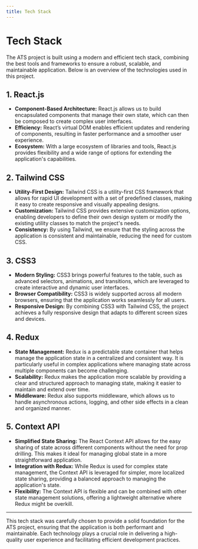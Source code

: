 ```yaml
---
title: Tech Stack
---
```


# Tech Stack

The ATS project is built using a modern and efficient tech stack, combining the best tools and frameworks to ensure a robust, scalable, and maintainable application. Below is an overview of the technologies used in this project.

## 1. React.js

- **Component-Based Architecture:** React.js allows us to build encapsulated components that manage their own state, which can then be composed to create complex user interfaces.
- **Efficiency:** React’s virtual DOM enables efficient updates and rendering of components, resulting in faster performance and a smoother user experience.
- **Ecosystem:** With a large ecosystem of libraries and tools, React.js provides flexibility and a wide range of options for extending the application's capabilities.

## 2. Tailwind CSS

- **Utility-First Design:** Tailwind CSS is a utility-first CSS framework that allows for rapid UI development with a set of predefined classes, making it easy to create responsive and visually appealing designs.
- **Customization:** Tailwind CSS provides extensive customization options, enabling developers to define their own design system or modify the existing utility classes to match the project's needs.
- **Consistency:** By using Tailwind, we ensure that the styling across the application is consistent and maintainable, reducing the need for custom CSS.

## 3. CSS3

- **Modern Styling:** CSS3 brings powerful features to the table, such as advanced selectors, animations, and transitions, which are leveraged to create interactive and dynamic user interfaces.
- **Browser Compatibility:** CSS3 is widely supported across all modern browsers, ensuring that the application works seamlessly for all users.
- **Responsive Design:** By combining CSS3 with Tailwind CSS, the project achieves a fully responsive design that adapts to different screen sizes and devices.

## 4. Redux

- **State Management:** Redux is a predictable state container that helps manage the application state in a centralized and consistent way. It is particularly useful in complex applications where managing state across multiple components can become challenging.
- **Scalability:** Redux makes the application more scalable by providing a clear and structured approach to managing state, making it easier to maintain and extend over time.
- **Middleware:** Redux also supports middleware, which allows us to handle asynchronous actions, logging, and other side effects in a clean and organized manner.

## 5. Context API

- **Simplified State Sharing:** The React Context API allows for the easy sharing of state across different components without the need for prop drilling. This makes it ideal for managing global state in a more straightforward application.
- **Integration with Redux:** While Redux is used for complex state management, the Context API is leveraged for simpler, more localized state sharing, providing a balanced approach to managing the application's state.
- **Flexibility:** The Context API is flexible and can be combined with other state management solutions, offering a lightweight alternative where Redux might be overkill.

---

This tech stack was carefully chosen to provide a solid foundation for the ATS project, ensuring that the application is both performant and maintainable. Each technology plays a crucial role in delivering a high-quality user experience and facilitating efficient development practices.
